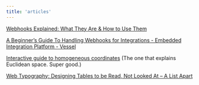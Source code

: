 ```yaml
---
title: 'articles'
---
```



<NoteLayout path={url}>

[Webhooks Explained: What They Are & How to Use Them](https://snipcart.com/blog/what-are-webhooks-explained-example)

[A Beginner’s Guide To Handling Webhooks for Integrations - Embedded Integration Platform - Vessel](https://www.vessel.dev/blog/a-beginners-guide-to-handling-webhooks-for-integrations-2cfe2)

[Interactive guide to homogeneous coordinates](https://wordsandbuttons.online/interactive_guide_to_homogeneous_coordinates.html) (The one that explains Euclidean space. Super good.)

[Web Typography: Designing Tables to be Read, Not Looked At – A List Apart](https://alistapart.com/article/web-typography-tables/)

</NoteLayout>
